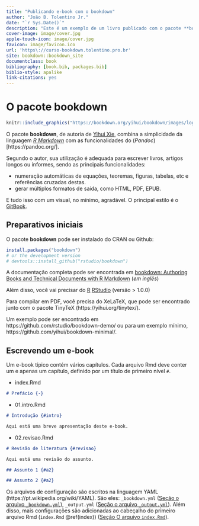 ```yaml
--- 
title: "Publicando e-book com o bookdown"
author: "João B. Tolentino Jr."
date: "`r Sys.Date()`"
description: "Este é um exemplo de um livro publicado com o pacote **bookdown** no formato *gitbook*"
cover-image: image/cover.jpg
apple-touch-icon: image/cover.jpg
favicon: image/favicon.ico
url: 'https\://curso-bookdown.tolentino.pro.br'
site: bookdown::bookdown_site
documentclass: book
bibliography: [book.bib, packages.bib]
biblio-style: apalike
link-citations: yes
---
```


# O pacote **bookdown** 


```r

knitr::include_graphics("https://bookdown.org/yihui/bookdown/images/logo.png")
```

O pacote **bookdown**, de autoria de [Yihui Xie](https://yihui.org), combina a simplicidade da linguagem [*R Markdown*](http://rmarkdown.rstudio.com/) com as funcionalidades do (*Pandoc*)[https://pandoc.org/].

Segundo o autor, sua utilização é adequada para escrever livros, artigos longos ou informes, sendo as principais funcionalidades:

* numeração automáticas de equações, teoremas, figuras, tabelas, etc e referências cruzadas destas.
* gerar múltiplos formatos de saída, como HTML, PDF, EPUB.

E tudo isso com um visual, no mínimo, agradável. O principal estilo é o [GitBook](https://www.gitbook.com/).

## Preparativos iniciais

O pacote **bookdown** pode ser instalado do CRAN ou Github:

```r
install.packages("bookdown")
# or the development version
# devtools::install_github("rstudio/bookdown")
```

A documentação completa pode ser encontrada em [bookdown: Authoring Books and Technical Documents with R Markdown](https://bookdown.org/yihui/bookdown/) (*em inglês*)

Além disso, você vai precisar do [R](https://cran.r-project.org/) [RStudio](https://www.rstudio.com/products/rstudio/download/) (versão > 1.0.0)

Para compilar em PDF, você precisa do XeLaTeX, que pode ser encontrado junto com o pacote TinyTeX (https://yihui.org/tinytex/).

Um exemplo pode ser encontrado em https://github.com/rstudio/bookdown-demo/ ou para um exemplo mínimo, https://github.com/yihui/bookdown-minimal/.

## Escrevendo um e-book

Um e-book típico contém vários capítulos. Cada arquivo Rmd deve conter um e apenas um capítulo, definido por um título de primeiro nível `#`.

* index.Rmd

```md
# Prefácio {-}
```

* 01.intro.Rmd

```md
# Introdução {#intro}

Aqui está uma breve apresentação deste e-book.
```


* 02.revisao.Rmd

```md
# Revisão de literatura {#revisao}

Aqui está uma revisão do assunto.

## Assunto 1 {#a2}

## Assunto 2 {#a2}

```

Os arquivos de configuração são escritos na linguagem YAML (https://pt.wikipedia.org/wiki/YAML). São eles: `_bookdown.yml` ([Seção o arquivo `_bookdown.yml`](#bkd)), `_output.yml` ([Seção o arquivo `_output.yml`](#output)). Além disso, mais configurações são adicionadas ao cabeçalho do primeiro arquivo Rmd (`index.Rmd` \@ref(index)) ([Seção O arquivo `index.Rmd`](#index)).



